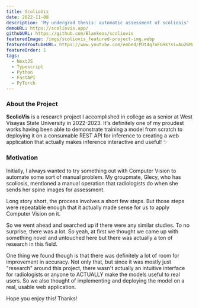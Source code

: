 ```yaml
---
title: ScolioVis
date: 2022-11-08
description: 'My undergrad thesis: automatic assessment of scoliosis'
demoURL: https://scoliovis.app/
githubURL: https://github.com/Blankeos/scoliovis
featuredImage: /imgs/scoliovis_featured-project-img.webp
featuredYoutubeURL: https://www.youtube.com/embed/PDt4q7oFGHk?si=Au26MaZvkCwcMfKS
featureOrder: 1
tags:
  - NextJS
  - Typescript
  - Python
  - FastAPI
  - PyTorch
---
```


### About the Project

**ScolioVis** is a research project I accomplished in college as a senior at West
Visayas State University in 2022-2023. It's definitely one of my proudest works
having been able to demonstrate training a model from scratch to deploying it on
a consumable REST API for inference to creating a web application that actually
makes inference interactive and useful! ✨

### Motivation

Initially, I always wanted to try something out with Computer Vision to automate
some sort of manual problem. My groupmate, Glecy, who has scoliosis, mentioned a
manual operation that radiologists do when she sends her spine images for
assessment.

Long story short, the process involves a short few steps. But those steps were
repeatable enough that it actually made sense for us to apply Computer Vision
on it.

So we went ahead and searched up if there were any similar studies. To no surprise,
there was a lot. So yeah, at first we thought we came up with something novel and
untouched here but there was actually a ton of research in this field.

One thing we found though is that there was definitely a lot of room for improvement
in accuracy. Not only that, but since it was mostly just "research" around this
project, there wasn't actually an intuitive interface for radiologists or anyone
to ACTUALLY make the models useful to real users. So we also thought of implementing and deploying
the model on a real, usable web application.

Hope you enjoy this! Thanks!
